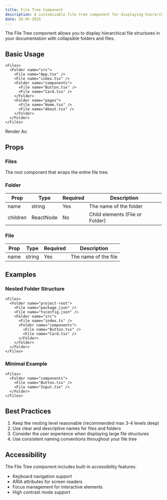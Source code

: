 ```yaml
---
title: File Tree Component
description: A customizable file tree component for displaying hierarchical file structures in your documentation.
date: 28-05-2025
---
```


The File Tree component allows you to display hierarchical file structures in your documentation with collapsible folders and files.

## Basic Usage

```
<Files>
  <Folder name="src">
    <File name="App.tsx" />
    <File name="index.tsx" />
    <Folder name="components">
      <File name="Button.tsx" />
      <File name="Card.tsx" />
    </Folder>
    <Folder name="pages">
      <File name="Home.tsx" />
      <File name="About.tsx" />
    </Folder>
  </Folder>
</Files>
```

Render As:
<Files>
  <Folder name="src">
    <File name="App.tsx" />
    <File name="index.tsx" />
    <Folder name="components">
      <File name="Button.tsx" />
      <File name="Card.tsx" />
    </Folder>
    <Folder name="pages">
      <File name="Home.tsx" />
      <File name="About.tsx" />
    </Folder>
  </Folder>
</Files>

## Props

### Files

The root component that wraps the entire file tree.

### Folder

| Prop     | Type     | Required | Description                           |
|----------|----------|----------|---------------------------------------|
| name     | string   | Yes      | The name of the folder                |
| children | ReactNode | No      | Child elements (File or Folder)       |

### File

| Prop | Type   | Required | Description                |
|------|--------|----------|----------------------------|
| name | string | Yes      | The name of the file       |


## Examples

### Nested Folder Structure

```
<Files>
  <Folder name="project-root">
    <File name="package.json" />
    <File name="tsconfig.json" />
    <Folder name="src">
      <File name="index.ts" />
      <Folder name="components">
        <File name="Button.tsx" />
        <File name="Card.tsx" />
      </Folder>
    </Folder>
  </Folder>
</Files>
```

### Minimal Example

```
<Files>
  <Folder name="components">
    <File name="Button.tsx" />
    <File name="Input.tsx" />
  </Folder>
</Files>
```

## Best Practices

1. Keep the nesting level reasonable (recommended max 3-4 levels deep)
2. Use clear and descriptive names for files and folders
3. Consider the user experience when displaying large file structures
4. Use consistent naming conventions throughout your file tree

## Accessibility

The File Tree component includes built-in accessibility features:

- Keyboard navigation support
- ARIA attributes for screen readers
- Focus management for interactive elements
- High contrast mode support
